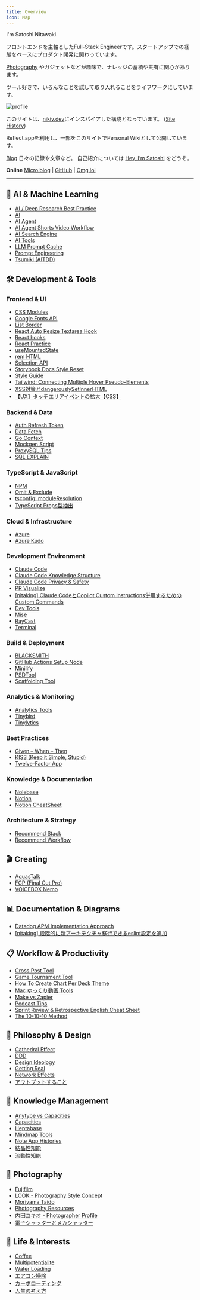 ```yaml
---
title: Overview
icon: Map
---
```


I'm Satoshi Nitawaki.

フロントエンドを主軸としたFull-Stack Engineerです。スタートアップでの経験をベースにプロダクト開発に関わっています。

[Photography](/photography) やガジェットなどが趣味で、ナレッジの蓄積や共有に関心があります。

ツール好きで、いろんなことを試して取り入れることをライフワークにしています。

<img
    src="https://raw.githubusercontent.com/nitaking/media/main/wiki.nitaking.dev/profile.png" alt="profile"
    width={600}
/>

このサイトは、[nikiv.dev](https://nikiv.dev/)にインスパイアした構成となっています。 ([Site History](/site-history))

Reflect.appを利用し、一部をこのサイトでPersonal Wikiとして公開しています。


[Blog](https://www.nitaking.dev)
日々の記録や文章など。 自己紹介については [Hey, I’m Satoshi](https://www.nitaking.dev/about/) をどうぞ。

**Online**
[Micro.blog](https://nitaking.micro.blog/) | [GitHub](https://github.com/nitaking) | [Omg.lol](https://nitaking.omg.lol/)

---

## 🤖 AI & Machine Learning

- [AI / Deep Research Best Practice](https://reflect.site/g/nitaking/deep-research-best-practice/de6235ee33524bf490079a3931a6d9ab)
- [AI](https://reflect.site/g/nitaking/ai/7e491c701c30496b8720dd6150d3df92)
- [AI Agent](https://reflect.site/g/nitaking/ai-agent/936c600ddbfa493faa6c887ec7046543)
- [AI Agent Shorts Video Workflow](https://reflect.site/g/nitaking/ai-agent-shorts-video-workflow/66d1c834758644829cca438ede463a36)
- [AI Search Engine](https://reflect.site/g/nitaking/ai-search-engine/md-ai-search-engine)
- [AI Tools](https://reflect.site/g/nitaking/ai-tools/9637dba449b3406ba52c654b70dc71cb)
- [LLM Prompt Cache](https://reflect.site/g/nitaking/llm-prompt-cache/44d57d234c9d453ca94a2f7ebc56abd2)
- [Prompt Engineering](https://reflect.site/g/nitaking/prompt-engineering/ebd0d3f6e774442eb9a383dcc80b7a02)
- [Tsumiki (AITDD)](https://reflect.site/g/nitaking/tsumiki--aitdd/701413047ba84ab894f754cbc7201c7f)

## 🛠️ Development & Tools

### Frontend & UI
- [CSS Modules](https://reflect.site/g/nitaking/css-modules/d4df88f81c2747b29130797f7ac17ca6)
- [Google Fonts API](https://reflect.site/g/nitaking/google-fonts/4d5802ad446841178ffc596a2422ddd1)
- [List Border](https://reflect.site/g/nitaking/list-border/966134d906aa43ebb7371ca960099f1c)
- [React Auto Resize Textarea Hook](https://gist.github.com/nitaking/dd3df9e6a4699481348d78a85bed1394)
- [React hooks](https://reflect.site/g/nitaking/react-hooks/ae61756748ec4e08b3f1b0b820b2a8f6)
- [React Practice](https://reflect.site/g/nitaking/react-practice/d1b843f4ac104a25b84b16d4c2d486a7)
- [useMountedState](https://reflect.site/g/nitaking/usemountedstate/575eb259dc924a89a638548a9c902746)
- [rem HTML](https://reflect.site/g/nitaking/remhtml/f563619f2c594c1caaedc00bcb24d764)
- [Selection API](https://reflect.site/g/nitaking/selection-api/d3997d11670f493580d98b3eb2088d9b)
- [Storybook Docs Style Reset](https://reflect.site/g/nitaking/storybook-docs-style-reset/b5c7d25c2e6f462ea3892f95f4d9b265)
- [Style Guide](https://reflect.site/g/nitaking/style-guide/6eb382d433d74842baafdb27f1c3ca02)
- [Tailwind: Connecting Multiple Hover Pseudo-Elements](https://reflect.site/g/nitaking/tailwind-hover/8d2ca551c31846558758806af138bc1d)
- [XSS対策とdangerouslySetInnerHTML](https://reflect.site/g/nitaking/xssdangerouslysetinnerhtml/16f494cd253c46f588e0532311c57f2a)
- [【UX】タッチエリアイベントの拡大【CSS】](https://zenn.dev/nitaking/articles/ca9e2e5effa4fc)

### Backend & Data
- [Auth Refresh Token](https://reflect.site/g/nitaking/auth-reflesh-token/ce117ce2ec9e45d8aa60feac77d16c43)
- [Data Fetch](https://reflect.site/g/nitaking/data-fetch/f4228035fa634b62957c9f2de0ef8d51)
- [Go Context](https://reflect.site/g/nitaking/go-context/9a18bb89033f4c32be1b840d093e6a98)
- [Mockgen Script](https://reflect.site/g/nitaking/mockgenscript/c42265e3300841c7a3ce9d262b232956)
- [ProxySQL Tips](https://reflect.site/g/nitaking/tips-proxysql/0e5fd7dd3a5b4c24b279fabc18a0f3ac)
- [SQL EXPLAIN](https://reflect.site/g/nitaking/sql-explain/fa21dafcb6bc40bf96791a87d8e28830)

### TypeScript & JavaScript
- [NPM](https://reflect.site/g/nitaking/npm/7faa398e7db74856a8ce9b405ae719d7)
- [Omit & Exclude](https://reflect.site/g/nitaking/omitexclude/12e546aac70e4feeba2692f597cb8690)
- [tsconfig: moduleResolution](https://reflect.site/g/nitaking/moduleresolution/b26a21d7eea44318a521e6ba6fe0b7f7)
- [TypeScript Props型抽出](https://reflect.site/g/nitaking/typescriptprops/181f279aedbc436dbbb6a9bb35ae7fac)

### Cloud & Infrastructure
- [Azure](https://reflect.site/g/nitaking/azure/1e9aa8cb72fe404ba79ffa07995689e1)
- [Azure Kudo](https://reflect.site/g/nitaking/azure-kudo/4fb2e983717b4f1590669db3cc97d990)

### Development Environment
- [Claude Code](https://reflect.site/g/nitaking/claude-code/4c490436ef084a82831f82d8cd608f30)
- [Claude Code Knowledge Structure](https://reflect.site/g/nitaking/claude-code-knowledge-structure/ba44871c6bc2491394b7b9c7a3eec5be)
- [Claude Code Privacy & Safety](https://reflect.site/g/nitaking/claude-code-/66985bb595524d498a3daeabc14d9b4a)
- [PR Visualize](https://www.figma.com/slides/JmUcFIa4dEx1dahUk2p77k/KAIZEN---PR-Visualize?node-id=1-198&t=Z6nrJXtfkXVRGYVb-1)
- [[nitaking] Claude CodeとCopilot Custom Instructions併用するためのCustom Commands](https://zenn.dev/flierinc/articles/41875e7e495218)
- [Dev Tools](https://reflect.site/g/nitaking/dev-tools/e03ecc61a29d4dd69ac4333024a935bc)
- [Mise](https://reflect.site/g/nitaking/mise/mise)
- [RayCast](https://reflect.site/g/nitaking/raycast/md-raycast)
- [Terminal](https://reflect.site/g/nitaking/terminal/4edcfef7143b410f86590c5520dc7ce8)

### Build & Deployment
- [BLACKSMITH](https://reflect.site/g/nitaking/blacksmith/0b2af34f98024e4fa3d60eb50399ca5b)
- [GitHub Actions Setup Node](https://reflect.site/g/nitaking/github-actions-setup-node/0150293d695c4ac69984c7f497395e04)
- [Minilify](https://reflect.site/g/nitaking/minilify/08937bb0ca2d4d85832ca29a428d8f37)
- [PSDTool](https://reflect.site/g/nitaking/psdtool/04f0e056d6894785a2fc25357939df67)
- [Scaffolding Tool](https://reflect.site/g/nitaking/scaffolding-tool/850ac2f18f6442ac82534952fcdab4e0)

### Analytics & Monitoring
- [Analytics Tools](https://reflect.site/g/nitaking/analytics-tools/86ca1ecc0a5e464cad2e8e21a94c5a0b)
- [Tinybird](https://reflect.site/g/nitaking/tinybird/md-tinybird)
- [Tinylytics](https://reflect.site/g/nitaking/tinylytics/tinylytics)

### Best Practices
- [Given – When – Then](https://reflect.site/g/nitaking/given--when--then/133e16f1881a45ecb78f096b27f68b0e)
- [KISS (Keep it Simple, Stupid)](https://reflect.site/g/nitaking/kiss-keep-it-simple-stupid/9a9a9aedcc6746ec91689d65acd47a4a)
- [Twelve-Factor App](https://reflect.site/g/nitaking/twelve-factor-app/1a5b1c27a0104f3788225e2b4a79ba2f)

### Knowledge & Documentation
- [Nolebase](https://reflect.site/g/nitaking/nolebase/nolebase)
- [Notion](https://reflect.site/g/nitaking/notion/notion)
- [Notion CheatSheet](https://reflect.site/g/nitaking/notion-cheatsheet/d2a33564667945b08d2ed6712418bfe0)

### Architecture & Strategy
- [Recommend Stack](https://reflect.site/g/nitaking/recommend-stack/e384d7fad12f402e97e846d5e42556ce)
- [Recommend Workflow](https://reflect.site/g/nitaking/recommend-workflow/d2ce30a1e3a246119f8a4dd99db7f824)

## 🎬 Creating

- [AquasTalk](https://reflect.site/g/nitaking/--aquastalk/94d80dd76e1946e69a2f9407d6c59280)
- [FCP (Final Cut Pro)](https://reflect.site/g/nitaking/fcp/f52fc2c73f5646c9a1b78f4dc5efe0a1)
- [VOICEBOX Nemo](https://reflect.site/g/nitaking/voicebox-nemo/481fd156ab0f41b2992b796bbf82f626)

## 📊 Documentation & Diagrams

- [Datadog APM Implementation Approach](https://www.figma.com/deck/Qcc9voN7KtJxZOPJYXHpOY/Datadog-APM-%E5%AE%9F%E8%A3%85%E3%82%A2%E3%83%97%E3%83%AD%E3%83%BC%E3%83%81%E3%83%A1%E3%83%A2?node-id=1-42&t=cNla6Wuo4J251mOn-1)
- [[nitaking] 段階的に新アーキテクチャ移行できるeslint設定を追加](https://www.figma.com/deck/Da0vj9x7dbptn2W7ck3Zn9/Untitled?node-id=1-47&t=wixV3kEDuhTBxpNY-1)

## 📋 Workflow & Productivity

- [Cross Post Tool](https://reflect.site/g/nitaking/crosspost-tool/ed40c8741f614bdeb878655415abbbb8)
- [Game Tournament Tool](https://reflect.site/g/nitaking/game-tool/c5763d2cbb574751a49765f38deadb85)
- [How To Create Chart Per Deck Theme](https://reflect.site/g/nitaking/how-to-create-chart-per-deck-theme/4016dc828cbf4de1a2f17307c945892d)
- [Mac ゆっくり動画 Tools](https://reflect.site/g/nitaking/mac/e55787f31c434f8dbb99d517b85f275d)
- [Make vs Zapier](https://reflect.site/g/nitaking/make-vs-zapier/647506b2db3744f3b9b6e2f90308707b)
- [Podcast Tips](https://reflect.site/g/nitaking/podcast-tips/fc89e7b5bb2246d4a3d6ff07b936f6cc)
- [Sprint Review & Retrospective English Cheat Sheet](https://reflect.site/g/nitaking/-/7178e867e64f494f9393a086f644bc99)
- [The 10-10-10 Method](https://reflect.site/g/nitaking/the-10-10-10-method/md-the-10-10-10-method)

## 💭 Philosophy & Design

- [Cathedral Effect](https://reflect.site/g/nitaking/source/md-cathedral-effect)
- [DDD](https://reflect.site/g/nitaking/ddd/md-ddd)
- [Design Ideology](https://reflect.site/g/nitaking/design-ideology/0780c19b79ca4057b46d8c30833f9d51)
- [Getting Real](https://reflect.site/g/nitaking/getting-real/md-getting-real)
- [Network Effects](https://reflect.site/g/nitaking/network-effects/md-network-effects)
- [アウトプットすること](https://reflect.site/g/nitaking//7fde3968d258436395f5a205be0ebaf6)

## 🧠 Knowledge Management

- [Anytype vs Capacities](https://reflect.site/g/nitaking/anytype-vs-capacities/cb8d19a114074ba6b523606d1cc3f443)
- [Capacities](https://reflect.site/g/nitaking/capacities/capacities)
- [Heptabase](https://reflect.site/g/nitaking/heptabase/md-heptabase)
- [Mindmap Tools](https://reflect.site/g/nitaking/mindmap-tools/3c1d3a1a9f7e4052ac2e63000779f3fa)
- [Note App Histories](https://reflect.site/g/nitaking/note-app-histories/b6c9a1d626c445dcaca327c927006dcd)
- [結晶性知能](https://reflect.site/g/nitaking//37971e25f41645798849423d6b33f05b)
- [流動性知能](https://reflect.site/g/nitaking//7262dcf4189f41729b3dcd441eb56ad3)

## 📸 Photography

- [Fujifilm](https://reflect.site/g/nitaking/fujifilm/fujifilm)
- [LOOK - Photography Style Concept](https://reflect.site/g/nitaking/look/51d8074fc2214c01a22e7afa3e74536c)
- [Moriyama Taido](https://reflect.site/g/nitaking/moriyama-taido/43bf43d7ce0f42c590e50f9edea9be73)
- [Photography Resources](https://reflect.site/g/nitaking/photography/photography)
- [内田ユキオ - Photographer Profile](https://reflect.site/g/nitaking//349794d3629d4b52848586b3c2c21129)
- [電子シャッターとメカシャッター](https://reflect.site/g/nitaking//10aee491b3cc4c669d129effe7405043)

## 🌱 Life & Interests

- [Coffee](https://reflect.site/g/nitaking/coffee/f6774e6e94b9433da4d0f26a16fc3292)
- [Multipotentialite](https://reflect.site/g/nitaking/multipotentialite/md-multipotentialite)
- [Water Loading](https://reflect.site/g/nitaking//0b5be10a6a1846e48defca516aef4785)
- [エアコン掃除](https://reflect.site/g/nitaking//c6bdf1297f694f06a0421f9f16a56a7c)
- [カーボローディング](https://reflect.site/g/nitaking//7604687d5f134441837d9626795da7fa)
- [人生の考え方](https://reflect.site/g/nitaking//2cdc8b91407e4c399ad8076e8b396f90)


<AIEditedFooter />
